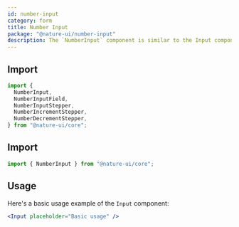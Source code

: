 ```yaml
---
id: number-input
category: form
title: Number Input
package: "@nature-ui/number-input"
description: The `NumberInput` component is similar to the Input component, but it has controls for incrementing or decrementing numeric values.
---
```


## Import

```js
import {
  NumberInput,
  NumberInputField,
  NumberInputStepper,
  NumberIncrementStepper,
  NumberDecrementStepper,
} from "@nature-ui/core";
```

## Import

```js
import { NumberInput } from "@nature-ui/core";
```

## Usage

Here's a basic usage example of the `Input` component:

```jsx
<Input placeholder="Basic usage" />
```
